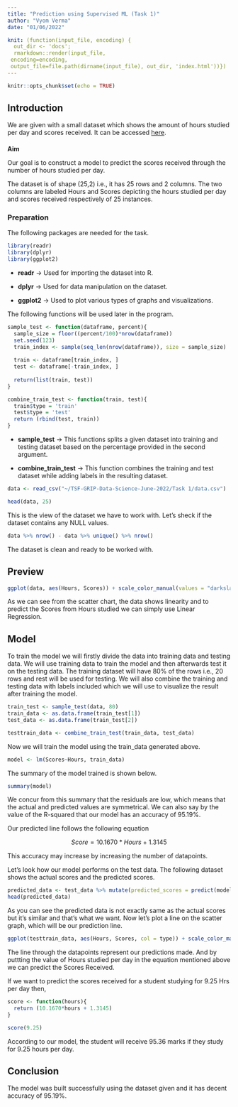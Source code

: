 ```yaml
---
title: "Prediction using Supervised ML (Task 1)"
author: "Vyom Verma"
date: "01/06/2022"

knit: (function(input_file, encoding) {
  out_dir <- 'docs';
  rmarkdown::render(input_file,
 encoding=encoding,
 output_file=file.path(dirname(input_file), out_dir, 'index.html'))})
---
```


```r
knitr::opts_chunk$set(echo = TRUE)
```

## Introduction

We are given with a small dataset which shows the amount of hours studied per day and scores received. It can be accessed [here](https://raw.githubusercontent.com/AdiPersonalWorks/Random/master/student_scores%20-%20student_scores.csv).

#### Aim {style="margin-bottom: 0px;"}

Our goal is to construct a model to predict the scores received through the number of hours studied per day.

The dataset is of shape (25,2) i.e., it has 25 rows and 2 columns. The two columns are labeled Hours and Scores depicting the hours studied per day and scores received respectively of 25 instances.

### Preparation

The following packages are needed for the task.

```r
library(readr)
library(dplyr)
library(ggplot2)
```

-   **readr** -\> Used for importing the dataset into R.

-   **dplyr** -\> Used for data manipulation on the dataset.

-   **ggplot2** -\> Used to plot various types of graphs and visualizations.

The following functions will be used later in the program.

```r
sample_test <- function(dataframe, percent){
  sample_size = floor((percent/100)*nrow(dataframe))
  set.seed(123)
  train_index <- sample(seq_len(nrow(dataframe)), size = sample_size)
  
  train <- dataframe[train_index, ]
  test <- dataframe[-train_index, ]
  
  return(list(train, test))
}

combine_train_test <- function(train, test){
  train$type = 'train'
  test$type = 'test'
  return (rbind(test, train))
}
```

-   **sample_test** -\> This functions splits a given dataset into training and testing dataset based on the percentage provided in the second argument.

-   **combine_train_test** -\> This function combines the training and test dataset while adding labels in the resulting dataset.

```r
data <- read_csv("~/TSF-GRIP-Data-Science-June-2022/Task 1/data.csv")
```

```r
head(data, 25)
```

This is the view of the dataset we have to work with. Let's sheck if the dataset contains any NULL values.

```r
data %>% nrow() - data %>% unique() %>% nrow()
```

The dataset is clean and ready to be worked with.

## Preview

```r
ggplot(data, aes(Hours, Scores)) + scale_color_manual(values = "darkslategray3") + geom_point(shape = 1) + labs(fill = "Type" ,title = "Hours studied VS Score received", x = "Hours", y = "Scores") 

```

As we can see from the scatter chart, the data shows linearity and to predict the Scores from Hours studied we can simply use Linear Regression.

## Model

To train the model we will firstly divide the data into training data and testing data. We will use training data to train the model and then afterwards test it on the testing data. The training dataset will have 80% of the rows i.e., 20 rows and rest will be used for testing. We will also combine the training and testing data with labels included which we will use to visualize the result after training the model.

```r
train_test <- sample_test(data, 80)
train_data <- as.data.frame(train_test[1])
test_data <- as.data.frame(train_test[2])

testtrain_data <- combine_train_test(train_data, test_data)
```

Now we will train the model using the train_data generated above.

```r
model <- lm(Scores~Hours, train_data)
```

The summary of the model trained is shown below.

```r
summary(model)
```

We concur from this summary that the residuals are low, which means that the actual and predicted values are symmetrical. We can also say by the value of the R-squared that our model has an accuracy of 95.19%.

Our predicted line follows the following equation

<center>

$Score = 10.1670*Hours + 1.3145$

</center>

This accuracy may increase by increasing the number of datapoints.

Let's look how our model performs on the test data. The following dataset shows the actual scores and the predicted scores.

```r
predicted_data <- test_data %>% mutate(predicted_scores = predict(model, test_data)) 
head(predicted_data)
```

As you can see the predicted data is not exactly same as the actual scores but it's similar and that's what we want. Now let's plot a line on the scatter graph, which will be our prediction line.

```r
ggplot(testtrain_data, aes(Hours, Scores, col = type)) + scale_color_manual(values = c("brown1", "cyan4")) + geom_point(shape = 1) + geom_smooth(method= "lm", color= "darkslategray", se=F) + labs(fill = "Type" ,title = "Hours studied per day VS Score received Prediction Line", x = "Hours", y = "Scores")
```

The line through the datapoints represent our predictions made. And by puttting the value of Hours studied per day in the equation mentioned above we can predict the Scores Received.

If we want to predict the scores received for a student studying for 9.25 Hrs per day then,

```r
score <- function(hours){
  return (10.1670*hours + 1.3145)
}
```

```r
score(9.25)
```

According to our model, the student will receive 95.36 marks if they study for 9.25 hours per day.

## Conclusion

The model was built successfully using the dataset given and it has decent accuracy of 95.19%.

